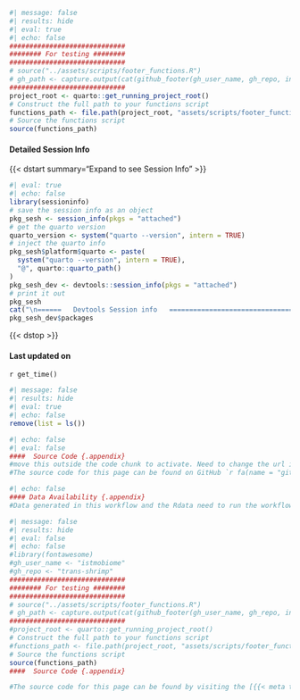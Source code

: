 ```r
#| message: false 
#| results: hide
#| eval: true
#| echo: false
#############################
######## For testing ########
#############################
# source("../assets/scripts/footer_functions.R")
# gh_path <- capture.output(cat(github_footer(gh_user_name, gh_repo, input_file = "test.qmd"))) 
#############################
project_root <- quarto::get_running_project_root()
# Construct the full path to your functions script
functions_path <- file.path(project_root, "assets/scripts/footer_functions.R")
# Source the functions script
source(functions_path)
```

#### Detailed Session Info {.appendix}

{{< dstart summary="Expand to see Session Info" >}}

```r
#| eval: true
#| echo: false
library(sessioninfo)
# save the session info as an object
pkg_sesh <- session_info(pkgs = "attached")
# get the quarto version
quarto_version <- system("quarto --version", intern = TRUE)
# inject the quarto info
pkg_sesh$platform$quarto <- paste(
  system("quarto --version", intern = TRUE),
  "@", quarto::quarto_path()
)
pkg_sesh_dev <- devtools::session_info(pkgs = "attached")
# print it out
pkg_sesh
cat("\n======   Devtools Session info   ===================================\n\n")
pkg_sesh_dev$packages
```

{{< dstop >}}

#### Last updated on {.appendix}

`r get_time()`


```r
#| message: false 
#| results: hide
#| eval: true
#| echo: false
remove(list = ls())
```

```r
#| echo: false
#| eval: false
####  Source Code {.appendix}
#move this outside the code chunk to activate. Need to change the url in "source_code" script in tools/footer_functions.R
#The source code for this page can be found on GitHub `r fa(name = "github")` by visiting the [`r page_name()`](`r source_code()`) page. # Also cut out [`r page_name()`] since every page is called index.qdm
```

```r
#| echo: false
#### Data Availability {.appendix}
#Data generated in this workflow and the Rdata need to run the workflow can be accessed on figshare at [10.25573/data.16828063](https://doi.org/10.25573/data.16828063).
```

```r
#| message: false 
#| results: hide
#| eval: false
#| echo: false
#library(fontawesome)
#gh_user_name <- "istmobiome"
#gh_repo <- "trans-shrimp"
#############################
######## For testing ########
#############################
# source("../assets/scripts/footer_functions.R")
# gh_path <- capture.output(cat(github_footer(gh_user_name, gh_repo, input_file = "test.qmd"))) 
#############################
#project_root <- quarto::get_running_project_root()
# Construct the full path to your functions script
#functions_path <- file.path(project_root, "assets/scripts/footer_functions.R")
# Source the functions script
source(functions_path)
####  Source Code {.appendix}

#The source code for this page can be found by visiting the [{{< meta title >}}](`r source_code(gh_user_name, gh_repo)`) page on GitHub `r fa(name = "github")` 
```


